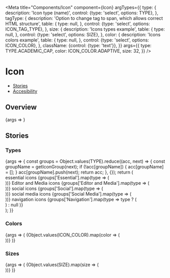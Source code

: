 

<Meta
  title="Components/Icon"
  component={Icon}
  argTypes={{
    type: {
      description: 'Icon type (name)',
      control: {type: 'select', options: TYPE},
    },
    tagType: {
      description:
        'Option to change tag to span, which allows correct HTML structure',
      table: {
        type: null,
      },
      control: {type: 'select', options: ICON_TAG_TYPE},
    },
    size: {
      description: 'Icons types example',
      table: {
        type: null,
      },
      control: {type: 'select', options: SIZE},
    },
    color: {
      description: 'Icons colors example',
      table: {
        type: null,
      },
      control: {type: 'select', options: ICON_COLOR},
    },
    className: {control: {type: 'text'}},
  }}
  args={{
    type: TYPE.ACADEMIC_CAP,
    color: ICON_COLOR.ADAPTIVE,
    size: 32,
  }}
/>

# Icon

- [Stories](#stories)
- [Accesibility](#icon-accessibility)

## Overview

<Canvas>
  <Story name="Default">{args => <Icon {...args} />}</Story>
</Canvas>

<ArgsTable story="Default" />

## Stories

### Types

<Canvas>
  <Story name="Types">
    {args => {
      const groups = Object.values(TYPE).reduce((acc, next) => {
        const groupName = getIconGroup(next);
        if (!acc[groupName]) {
          acc[groupName] = [];
        }
        acc[groupName].push(next);
        return acc;
      }, {});
      return (
        <div>
          <Headline
            extraBold
            transform="uppercase"
            type="span"
            color="text-gray-40"
            size="medium"
            style={{marginBottom: 10, marginLeft: 10}}
          >
            essential icons
          </Headline>
          <Flex wrap>
            {groups['Essential'].map(type => (
              <div className="sg-icon-story-variant" key={type}>
                <Icon key={type} {...args} type={type} />
              </div>
            ))}
          </Flex>
          <Headline
            extraBold
            transform="uppercase"
            type="span"
            color="text-gray-40"
            size="medium"
            style={{marginBottom: 10, marginLeft: 10, marginTop: 40}}
          >
            Editor and Media icons
          </Headline>
          <Flex wrap>
            {groups['Editor and Media'].map(type => (
              <div className="sg-icon-story-variant" key={type}>
                <Icon key={type} {...args} type={type} />
              </div>
            ))}
          </Flex>
          <Headline
            extraBold
            transform="uppercase"
            type="span"
            color="text-gray-40"
            size="medium"
            style={{marginBottom: 10, marginLeft: 10, marginTop: 40}}
          >
            social icons
          </Headline>
          <Flex wrap>
            {groups['Social'].map(type => (
              <div className="sg-icon-story-variant" key={type}>
                <Icon key={type} {...args} type={type} />
              </div>
            ))}
          </Flex>
          <Headline
            extraBold
            transform="uppercase"
            type="span"
            color="text-gray-40"
            size="medium"
            style={{marginBottom: 10, marginLeft: 10, marginTop: 40}}
          >
            social media icons
          </Headline>
          <Flex wrap>
            {groups['Social Media'].map(type => (
              <div className="sg-icon-story-variant" key={type}>
                <Icon key={type} {...args} type={type} />
              </div>
            ))}
          </Flex>
          <Headline
            extraBold
            transform="uppercase"
            type="span"
            color="text-gray-40"
            size="medium"
            style={{marginBottom: 10, marginLeft: 10, marginTop: 40}}
          >
            navigation icons
          </Headline>
          <Flex wrap>
            {groups['Navigation'].map(type =>
              type ? (
                <div className="sg-icon-story-variant" key={type}>
                  <Icon key={type} {...args} type={type} />
                </div>
              ) : null
            )}
          </Flex>
        </div>
      );
    }}
  </Story>
</Canvas>

### Colors

<Canvas>
  <Story name="Colors">
    {args => (
      <Flex wrap>
        {Object.values(ICON_COLOR).map(color => (
          <div
            key={color}
            className={classnames('sg-icon-story-variant', {
              'sg-story-variant-dark-box': color === ICON_COLOR['icon-white'],
            })}
            style={{padding: 10}}
          >
            <Icon {...args} color={color} />
          </div>
        ))}
      </Flex>
    )}
  </Story>
</Canvas>

### Sizes

<Canvas>
  <Story name="Sizes">
    {args => (
      <Flex alignItems="center">
        {Object.values(SIZE).map(size => (
          <div className="sg-icon-story-variant" key={size}>
            <Icon {...args} size={size} />
          </div>
        ))}
      </Flex>
    )}
  </Story>
</Canvas>

<IconA11y />
